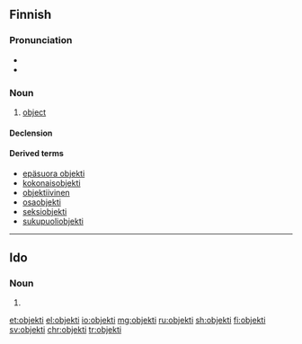 ==Finnish==

===Pronunciation===
* {{IPA|[ˈo̞bje̞kti]|lang=fi}}
* {{hyphenation|ob|jek|ti|lang=fi}}

===Noun===
{{fi-noun}}

# [[object]]

====Declension====
{{fi-decl-risti|objekt|||a}}

====Derived terms====
* [[epäsuora objekti]]
* [[kokonaisobjekti]]
* [[objektiivinen]]
* [[osaobjekti]]
* [[seksiobjekti]]
* [[sukupuoliobjekti]]

----

==Ido==

===Noun===
{{head|io|noun plural form}}

# {{plural of|objekto|lang=io}}

[[et:objekti]]
[[el:objekti]]
[[io:objekti]]
[[mg:objekti]]
[[ru:objekti]]
[[sh:objekti]]
[[fi:objekti]]
[[sv:objekti]]
[[chr:objekti]]
[[tr:objekti]]